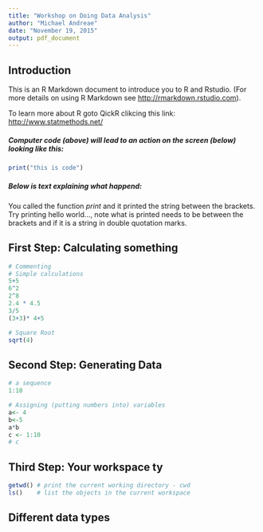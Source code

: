 ```yaml
---
title: "Workshop on Doing Data Analysis"
author: "Michael Andreae"
date: "November 19, 2015"
output: pdf_document
---
```


## Introduction

This is an R Markdown document to introduce you to R and Rstudio. (For more details on using R Markdown see <http://rmarkdown.rstudio.com>).

To learn more about R goto QickR clikcing this link:
<http://www.statmethods.net/>

##### Computer code (above) will lead to an action on the screen (below) looking like this:

```r
print("this is code")
```



##### Below is text explaining what happend: 

You called the function $print$ and it printed the string between the brackets. Try printing hello world..., note what is printed needs to be between the brackets and if it is a string in double quotation marks.

## First Step: Calculating something

```r
# Commenting
# Simple calculations
5+5
6^2
2^8
2.4 * 4.5
3/5
(3+3)* 4+5

# Square Root
sqrt(4) 
```

## Second Step: Generating Data

```r
# a sequence
1:10

# Assigning (putting numbers into) variables
a<- 4
b<-5
a*b
c <- 1:10
# c
```

## Third Step: Your workspace ty

```r
getwd() # print the current working directory - cwd 
ls()    # list the objects in the current workspace
```

## Different data types 
